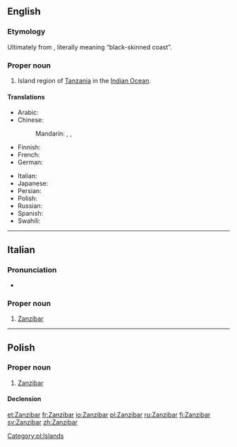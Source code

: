 {{also|zanzibar}}
==English==
{{wikipedia}}

===Etymology===
Ultimately from {{etyl|fa|en}} {{term|زنگبار|tr=zangibâr|lang=fa}}, literally meaning “black-skinned coast”.

===Proper noun===
{{en-proper noun}}

# Island region of [[Tanzania]] in the [[Indian Ocean]].

====Translations====
{{trans-top|island region}}
* Arabic: {{t-|ar|زنجبار‎|m|tr=zanjibār|sc=Arab}}
* Chinese:
*: Mandarin: {{t|cmn|桑給巴爾|sc=Hani}}, {{t|cmn|桑给巴尔|tr=Sāngjǐbā'ěr|sc=Hani}}, {{t|cmn|佔吉巴|tr=Zhànjíbā|sc=Hani}}
* Finnish: {{t-|fi|Sansibar}}
* French: {{t+|fr|Zanzibar|m}}
* German: {{t-|de|Sansibar|n}}
{{trans-mid}}
* Italian: {{t-|it|Zanzibar}}
* Japanese: {{t-|ja|ザンジバル|tr=Zanjibaru|sc=Jpan}}
* Persian: {{t+|fa|زنگبار|tr=Zangebâr}}
* Polish: {{t+|pl|Zanzibar|m}}
* Russian: {{t-|ru|Занзибар|m|tr=Zanzibár}}
* Spanish: {{t-|es|Zanzibar|m}}
* Swahili: {{t-|sw|Unguja}}
{{trans-bottom}}

----

==Italian==

===Pronunciation===
* {{IPA|/dzandzibar/|lang=it}}

===Proper noun===
{{it-proper noun|g=f}}

# [[#English|Zanzibar]]

----

==Polish==
{{wikipedia|lang=pl}}

===Proper noun===
{{head|pl|proper noun|g=m}}

# [[#English|Zanzibar]]

====Declension====
{{pl-decl-noun-sing|Zanzibar|Zanzibaru|Zanzibarowi|Zanzibar|Zanzibarem|Zanzibarze|Zanzibarze}}

[[Category:pl:Islands]]

[[et:Zanzibar]]
[[fr:Zanzibar]]
[[io:Zanzibar]]
[[pl:Zanzibar]]
[[ru:Zanzibar]]
[[fi:Zanzibar]]
[[sv:Zanzibar]]
[[zh:Zanzibar]]